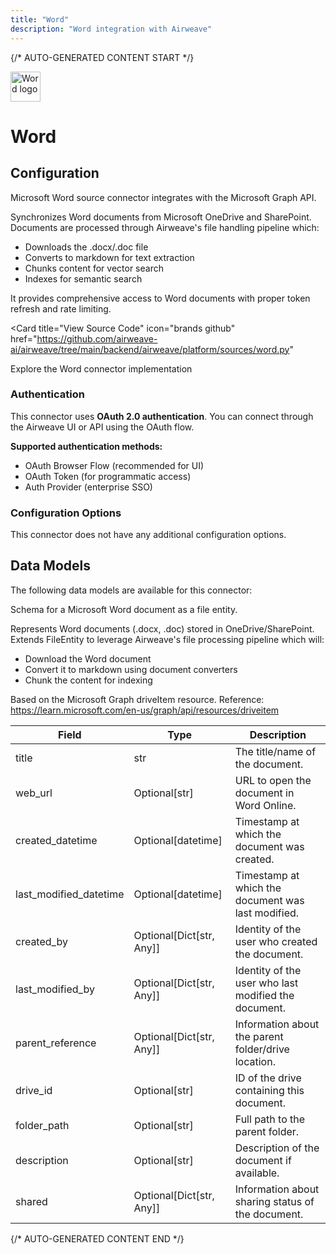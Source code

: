 ```yaml
---
title: "Word"
description: "Word integration with Airweave"
---
```


{/* AUTO-GENERATED CONTENT START */}



<div className="connector-header" style={{ display: 'flex', alignItems: 'center', gap: '12px', marginBottom: '24px' }}>
  <img src="icon.svg" alt="Word logo" width="48" height="48" className="connector-icon" />
  <h1 style={{ margin: 0 }}>Word</h1>
</div>

## Configuration

Microsoft Word source connector integrates with the Microsoft Graph API.

Synchronizes Word documents from Microsoft OneDrive and SharePoint.
Documents are processed through Airweave's file handling pipeline which:
- Downloads the .docx/.doc file
- Converts to markdown for text extraction
- Chunks content for vector search
- Indexes for semantic search

It provides comprehensive access to Word documents with proper token refresh
and rate limiting.

<Card
  title="View Source Code"
  icon="brands github"
  href="https://github.com/airweave-ai/airweave/tree/main/backend/airweave/platform/sources/word.py"
>
  Explore the Word connector implementation
</Card>

### Authentication

This connector uses **OAuth 2.0 authentication**. You can connect through the Airweave UI or API using the OAuth flow.

**Supported authentication methods:**
- OAuth Browser Flow (recommended for UI)
- OAuth Token (for programmatic access)
- Auth Provider (enterprise SSO)

### Configuration Options

This connector does not have any additional configuration options.

## Data Models

The following data models are available for this connector:

<Accordion title="WordDocumentEntity">

Schema for a Microsoft Word document as a file entity.

Represents Word documents (.docx, .doc) stored in OneDrive/SharePoint.
Extends FileEntity to leverage Airweave's file processing pipeline which will:
- Download the Word document
- Convert it to markdown using document converters
- Chunk the content for indexing

Based on the Microsoft Graph driveItem resource.
Reference: https://learn.microsoft.com/en-us/graph/api/resources/driveitem

| Field | Type | Description |
|-------|------|-------------|
| title | str | The title/name of the document. |
| web_url | Optional[str] | URL to open the document in Word Online. |
| created_datetime | Optional[datetime] | Timestamp at which the document was created. |
| last_modified_datetime | Optional[datetime] | Timestamp at which the document was last modified. |
| created_by | Optional[Dict[str, Any]] | Identity of the user who created the document. |
| last_modified_by | Optional[Dict[str, Any]] | Identity of the user who last modified the document. |
| parent_reference | Optional[Dict[str, Any]] | Information about the parent folder/drive location. |
| drive_id | Optional[str] | ID of the drive containing this document. |
| folder_path | Optional[str] | Full path to the parent folder. |
| description | Optional[str] | Description of the document if available. |
| shared | Optional[Dict[str, Any]] | Information about sharing status of the document. |

</Accordion>




{/* AUTO-GENERATED CONTENT END */}